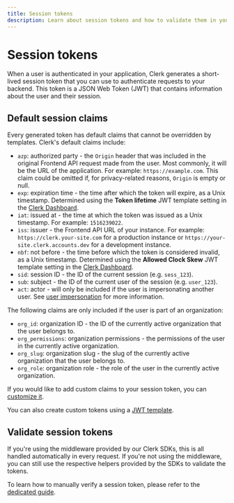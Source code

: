```yaml
---
title: Session tokens
description: Learn about session tokens and how to validate them in your backend.
---
```


# Session tokens

When a user is authenticated in your application, Clerk generates a short-lived session token that you can use to authenticate requests to your backend. This token is a JSON Web Token (JWT) that contains information about the user and their session.

## Default session claims

Every generated token has default claims that cannot be overridden by templates. Clerk's default claims include:


- `azp`: authorized party - the `Origin` header that was included in the original Frontend API request made from the user. Most commonly, it will be the URL of the application. For example: `https://example.com`. This claim could be omitted if, for privacy-related reasons, `Origin` is empty or null.
- `exp`: expiration time - the time after which the token will expire, as a Unix timestamp. Determined using the **Token lifetime** JWT template setting in the [Clerk Dashboard](https://dashboard.clerk.com/last-active?path=jwt-templates).
- `iat`: issued at - the time at which the token was issued as a Unix timestamp. For example: `1516239022`.
- `iss`: issuer - the Frontend API URL of your instance. For example: `https://clerk.your-site.com` for a production instance or `https://your-site.clerk.accounts.dev` for a development instance.
- `nbf`: not before - the time before which the token is considered invalid, as a Unix timestamp. Determined using the **Allowed Clock Skew** JWT template setting in the [Clerk Dashboard](https://dashboard.clerk.com/last-active?path=jwt-templates).
- `sid`: session ID - the ID of the current session (e.g. `sess_123`).
- `sub`: subject - the ID of the current user of the session (e.g. `user_123`).
- `act`: actor - will only be included if the user is impersonating another user. See [user impersonation](/docs/custom-flows/user-impersonation) for more information.

The following claims are only included if the user is part of an organization:

- `org_id`: organization ID - the ID of the currently active organization that the user belongs to.
- `org_permissions`: organization permissions - the permissions of the user in the currently active organization.
- `org_slug`: organization slug - the slug of the currently active organization that the user belongs to.
- `org_role`: organization role - the role of the user in the currently active organization.

If you would like to add custom claims to your session token, you can [customize it](/docs/backend-requests/making/custom-session-token).

You can also create custom tokens using a [JWT template](/docs/backend-requests/making/jwt-templates).

## Validate session tokens

If you're using the middleware provided by our Clerk SDKs, this is all handled automatically in every request. If you're not using the middleware, you can still use the respective helpers provided by the SDKs to validate the tokens.

To learn how to manually verify a session token, please refer to the [dedicated guide](/docs/backend-requests/handling/manual-jwt).
